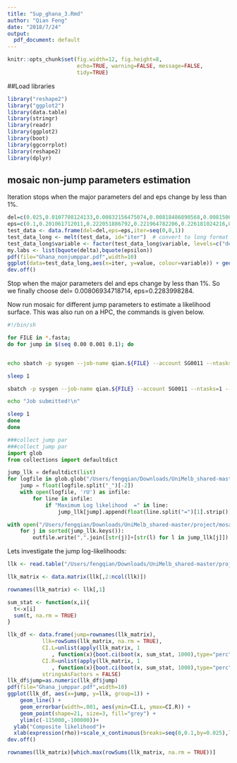 ```yaml
---
title: "Sup_ghana_3.Rmd"
author: "Qian Feng"
date: "2018/7/24"
output:
  pdf_document: default
---
```


```r
knitr::opts_chunk$set(fig.width=12, fig.height=8,
                      echo=TRUE, warning=FALSE, message=FALSE,
                      tidy=TRUE)
```


##Load libraries
```r
library("reshape2")
library("ggplot2")
library(data.table)
library(stringr)
library(readr)
library(ggplot2)
library(boot)
library(ggcorrplot)
library(reshape2)
library(dplyr)
```


## mosaic non-jump parameters estimation

Iteration stops when the major parameters del and eps change by less than 1%.

```r
del=c(0.025,0.0107708124133,0.00832156475074,0.00818486890568,0.00815061653993,0.00830877280993,0.0081825316222,0.00799300611965,0.00806934718714)#,0.00789335318918)
eps=c(0.1,0.201061712011,0.222051886792,0.221964782206,0.226181024216,0.221638655462,0.219652036378,0.22626176219,0.2283998284)#,0.230606330807)
test_data <- data.frame(del=del,eps=eps,iter=seq(0,8,1))
test_data_long <- melt(test_data, id="iter")  # convert to long format
test_data_long$variable <- factor(test_data_long$variable, levels=c("del", "eps"), labels=c(expression(delta), expression(epsilon)))
my.labs <- list(bquote(delta),bquote(epsilon))
pdf(file="Ghana_nonjumppar.pdf",width=10)
ggplot(data=test_data_long,aes(x=iter, y=value, colour=variable)) + geom_line(size=2)+geom_point(shape=15, size=3)+xlab("Iteration")+ylab("Estimated parameter value")+ scale_x_continuous(breaks=seq(0,8,by=1))+scale_y_continuous(breaks=seq(0,0.25,by=0.05),limits=c(0,0.25))+scale_colour_manual(values=1:2,breaks=c("delta","epsilon"),labels=my.labs)+ theme_bw()+theme(axis.text.x = element_text(colour ="black",size=18),axis.text.y = element_text(colour ="black",size=18),axis.title.y = element_text(size = 23,margin = unit(c(0, 4, 0, 0), "mm")),axis.title.x = element_text(size = 23,margin = unit(c(4, 0, 0, 0), "mm")))+theme(panel.grid.major = element_blank(),panel.grid.minor = element_blank(),panel.border = element_rect(colour = "black",size=1))+ theme(legend.title =element_blank(),legend.text=element_text(size=23),legend.background = element_blank(),legend.box.background = element_rect(colour = "white")) 
dev.off()

```

Stop when the major parameters del and eps change by less than 1%. So we finally choose del= 0.00806934718714, eps=0.2283998284.

Now run mosaic for different jump parameters to estimate a likelihood surface. This was also run on a HPC, the commands is given below.

```bash
#!/bin/sh

for FILE in *.fasta; 
do for jump in $(seq 0.00 0.001 0.1); do


echo sbatch -p sysgen --job-name qian.${FILE} --account SG0011 --ntasks=1 --cpus-per-task=1 --mem=25600 --mail-user=fengq2@student.unimelb.edu.au --time=0-2:0:00 -e "slurm-%A_%a.out" --wrap=\"/vlsci/SG0011/qian-feng/MZmosaic/mosaic -seq ${FILE} -aa -group 2 db target -target target -del 0.00806934718714 -eps 0.2283998284 -rec $jump > /vlsci/SG0011/qian-feng/UniMelb_shared-master/project/mosaic_processed_data/results_jump/${FILE}_${jump}_output.log\"

sleep 1

sbatch -p sysgen --job-name qian.${FILE} --account SG0011 --ntasks=1 --cpus-per-task=1 --mem=25600 --mail-user=fengq2@student.unimelb.edu.au --time=0-2:0:00 -e \"slurm-%A_%a.out\" --wrap="/vlsci/SG0011/qian-feng/MZmosaic/mosaic -seq ${FILE} -aa -group 2 db target -target target -del 0.00806934718714 -eps 0.2283998284 -rec $jump > /vlsci/SG0011/qian-feng/UniMelb_shared-master/project/mosaic_processed_data/results_jump/${FILE}_${jump}_output.log"

echo "Job submitted!\n"

sleep 1
done
done
```


```python
###collect jump par
###collect jump par
import glob
from collections import defaultdict

jump_llk = defaultdict(list)
for logfile in glob.glob("/Users/fengqian/Downloads/UniMelb_shared-master/project/mosaic_processed_data/results_jump/*_output.log"):
    jump = float(logfile.split("_")[-2])
    with open(logfile, 'rU') as infile:
        for line in infile:
            if "Maximum Log likelihood  =" in line:
                jump_llk[jump].append(float(line.split("=")[1].strip()))

with open("/Users/fengqian/Downloads/UniMelb_shared-master/project/mosaic_processed_data/jump_llk.csv", 'w') as outfile:
    for j in sorted(jump_llk.keys()):
        outfile.write(",".join([str(j)]+[str(l) for l in jump_llk[j]]) + "\n")
```




Lets investigate the jump log-likelihoods:

```r
llk <- read.table("/Users/fengqian/Downloads/UniMelb_shared-master/project/mosaic_processed_data/jump_llk.csv", sep=",", header = FALSE, fill = TRUE)

llk_matrix <- data.matrix(llk[,2:ncol(llk)])

rownames(llk_matrix) <- llk[,1]

sum_stat <- function(x,i){
  t<-x[i]
  sum(t, na.rm = TRUE)
}

llk_df <- data.frame(jump=rownames(llk_matrix),
           llk=rowSums(llk_matrix, na.rm = TRUE),
           CI.L=unlist(apply(llk_matrix, 1
              , function(x){boot.ci(boot(x, sum_stat, 1000),type="perc")$percent[[4]]} )),
           CI.R=unlist(apply(llk_matrix, 1
              , function(x){boot.ci(boot(x, sum_stat, 1000),type="perc")$percent[[5]]} )),
           stringsAsFactors = FALSE)
llk_df$jump=as.numeric(llk_df$jump)
pdf(file="Ghana_jumppar.pdf",width=10)
ggplot(llk_df, aes(x=jump, y=llk, group=1)) +
    geom_line() +
    geom_errorbar(width=.001, aes(ymin=CI.L, ymax=CI.R)) +
    geom_point(shape=21, size=3, fill="grey") + 
    ylim(c(-115000,-100000))+
  ylab("Composite likelihood")+
  xlab(expression(rho))+scale_x_continuous(breaks=seq(0,0.1,by=0.025),limits=c(0,0.1025))+theme_bw()+theme(axis.text.x = element_text(colour ="black",size=18),axis.text.y = element_text(colour ="black",size=18),axis.title.y = element_text(size = 23,margin = unit(c(0, 4, 0, 0), "mm")),axis.title.x = element_text(size = 23,margin = unit(c(4, 0, 0, 0), "mm")))+theme(panel.grid.major = element_blank(),panel.grid.minor = element_blank(),panel.border = element_rect(colour = "black",size=1))
dev.off()

rownames(llk_matrix)[which.max(rowSums(llk_matrix, na.rm = TRUE))]
```

